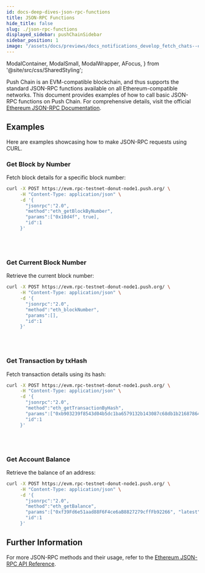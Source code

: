 ```yaml
---
id: docs-deep-dives-json-rpc-functions
title: JSON-RPC Functions
hide_title: false
slug: ./json-rpc-functions
displayed_sidebar: pushChainSidebar
sidebar_position: 1
image: "/assets/docs/previews/docs_notifications_develop_fetch_chats--create_channel.png"
---
```


<head>
  <title>JSON-RPC Functions | Deep Dives | Push Chain Docs</title>
</head>

  ModalContainer,
  ModalSmall,
  ModalWrapper,
  AFocus,
} from '@site/src/css/SharedStyling';

<!-- Content Start -->

Push Chain is an EVM-compatible blockchain, and thus supports the standard JSON-RPC functions available on all Ethereum-compatible networks. This document provides examples of how to call basic JSON-RPC functions on Push Chain. For comprehensive details, visit the official [Ethereum JSON-RPC Documentation](https://ethereum.org/en/developers/docs/apis/json-rpc/).

## Examples

Here are examples showcasing how to make JSON-RPC requests using CURL.

### Get Block by Number

Fetch block details for a specific block number:

```bash
curl -X POST https://evm.rpc-testnet-donut-node1.push.org/ \
     -H "Content-Type: application/json" \
     -d '{
       "jsonrpc":"2.0",
       "method":"eth_getBlockByNumber",
       "params":["0x10d4f", true],
       "id":1
     }'
```

<br />
<br />

### Get Current Block Number

Retrieve the current block number:

```bash
curl -X POST https://evm.rpc-testnet-donut-node1.push.org/ \
     -H "Content-Type: application/json" \
     -d '{
       "jsonrpc":"2.0",
       "method":"eth_blockNumber",
       "params":[],
       "id":1
     }'
```

<br />
<br />

### Get Transaction by txHash

Fetch transaction details using its hash:

```bash
curl -X POST https://evm.rpc-testnet-donut-node1.push.org/ \
     -H "Content-Type: application/json" \
     -d '{
       "jsonrpc":"2.0",
       "method":"eth_getTransactionByHash",
       "params":["0xb903239f8543d04b5dc1ba6579132b143087c68db1b2168786408fcbce568238"],
       "id":1
     }'
```

<br />
<br />

### Get Account Balance

Retrieve the balance of an address:

```bash
curl -X POST https://evm.rpc-testnet-donut-node1.push.org/ \
     -H "Content-Type: application/json" \
     -d '{
       "jsonrpc":"2.0",
       "method":"eth_getBalance",
       "params":["0xf39Fd6e51aad88F6F4ce6aB8827279cffFb92266", "latest"],
       "id":1
     }'
```

## Further Information

For more JSON-RPC methods and their usage, refer to the [Ethereum JSON-RPC API Reference](https://ethereum.org/en/developers/docs/apis/json-rpc/).
